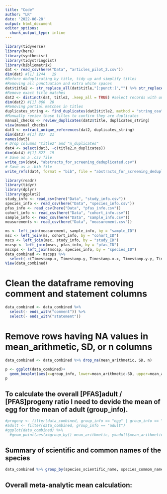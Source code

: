 ```yaml
---
title: "Code"
author: "LR"
date: '2022-06-28'
output: html_document
editor_options: 
  chunk_output_type: inline
---
```

```r
library(tidyverse)
library(here)
library(synthesisr)
library(tidystringdist)
library(bibliometrix)
dat <- read_csv(here("Data", "articles_pilot_2.csv"))
dim(dat) #[1] 1244   19
#Before deduplicating by title, tidy up and simplify titles
#Removing all punctuation and extra white spaces
dat$title2 <- str_replace_all(dat$title,"[:punct:]","") %>% str_replace_all(.,"[ ]+", " ") %>% tolower()
#Remove exact title matches
dat2 <- distinct(dat, title2, .keep_all = TRUE) #select records with unique titles (removes exact duplicates)
dim(dat2) #[1] 860  20
#Removing partial matches in titles
duplicates_string <- find_duplicates(dat2$title2, method = "string_osa", to_lower = TRUE, rm_punctuation = TRUE, threshold = 7)
#Manually review those titles to confirm they are duplicates
manual_checks <- review_duplicates(dat2$title, duplicates_string)
view(manual_checks)
dat3 <- extract_unique_references(dat2, duplicates_string)
dim(dat3) #[1] 827  21
names(dat3)
# Drop columns "title2" and "n_duplicates"
dat4 <- select(dat3, -c(title2,n_duplicates))
dim(dat4) #[1] 827  19
# Save as a .csv file
write_csv(dat4, "abstracts_for_screening_deduplicated.csv")
# Save as a .bib file
write_refs(dat4, format = "bib", file = "abstracts_for_screening_deduplicated.bib")
```

```r
library(readr)
library(tidyr)
library(dplyr)
library(ggplot2)
study_info <- read_csv(here("Data", "study_info.csv"))
species_info <- read_csv(here("Data", "species_info.csv"))
pfas_info <- read_csv(here("Data", "pfas_info.csv"))
cohort_info <- read_csv(here("Data", "cohort_info.csv"))
sample_info <- read_csv(here("Data", "sample_info.csv"))
measurements <- read_csv(here("Data", "measurement.csv"))
```

```r
ms <- left_join(measurement, sample_info, by = "sample_ID")
msc <- left_join(ms, cohort_info, by = "cohort_ID")
mscs <- left_join(msc, study_info, by = "study_ID")
mscsp <- left_join(mscs, pfas_info, by = "pfas_ID")
mscsps <- left_join(mscsp, species_info, by = "species_ID")
data_combined <- mscsps %>% 
  select(-c(Timestamp.x, Timestamp.y, Timestamp.x.x, Timestamp.y.y, Timestamp.x.x.x, Timestamp.y.y.y))
View(data_combined)
```
# Clean the dataframe removing comment and statement columns
```r
data_combined <- data_combined %>% 
  select(- ends_with("comment")) %>% 
  select(- ends_with("statement"))
```
# Remove rows having NA values in mean_arithmetic, SD, or n columns
```r
data_combined <- data_combined %>% drop_na(mean_arithmetic, SD, n)
```

```r
p <- ggplot(data_combined)+
  geom_boxplot(aes(x=group_info, lower=mean_arithmetic-SD, upper=mean_arithmetic+SD, middle=mean_arithmetic, ymin=mean_arithmetic-3*SD, ymax=mean_arithmetic+3*SD), stat = "identity")
p
```


## To calculate the overall [PFAS]adult / [PFAS]progeny ratio I need to devide the mean of egg for the mean of adult (group_info).
```r
#progeny <- filter(data_combined, group_info == "egg" | group_info == "chick")
#adult <- filter(data_combined, group_info == "adult")
#ggplot(data_combined) %>% 
  #geom_point(aes(x=group_by() mean_arithmetic, y=adult$mean_arithmetic))
```

## Summary of scientific and common names of the species
```r
data_combined %>% group_by(species_scientific_name, species_common_name) %>% summarise()
```

## Overall meta-analytic mean calculation:
```r

```

